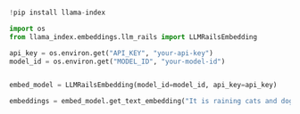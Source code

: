 ```python

!pip install llama-index

import os
from llama_index.embeddings.llm_rails import LLMRailsEmbedding

api_key = os.environ.get("API_KEY", "your-api-key")
model_id = os.environ.get("MODEL_ID", "your-model-id")


embed_model = LLMRailsEmbedding(model_id=model_id, api_key=api_key)

embeddings = embed_model.get_text_embedding("It is raining cats and dogs here!")

```